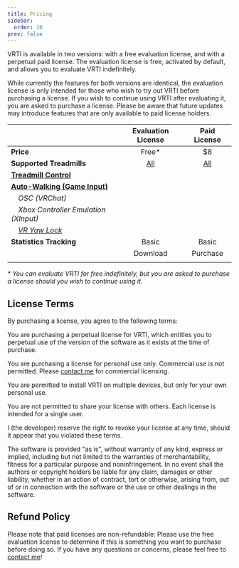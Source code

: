 ```yaml
---
title: Pricing
sidebar:
  order: 10
prev: false
---
```



VRTI is available in two versions: with a free evaluation license, and with a perpetual paid license.
The evaluation license is free, activated by default, and allows you to evaluate VRTI indefinitely.

While currently the features for both versions are identical, the evaluation license is only intended for those who wish to try out VRTI before purchasing a license.
If you wish to continue using VRTI after evaluating it, you are asked to purchase a license.
Please be aware that future updates may introduce features that are only available to paid license holders.

|                                                                                |                                                                   Evaluation License                                                                   |                                                                         Paid License                                                                          |
| :----------------------------------------------------------------------------- | :----------------------------------------------------------------------------------------------------------------------------------------------------: | :-----------------------------------------------------------------------------------------------------------------------------------------------------------: |
| **Price**                                                                      |                                                                         Free\*                                                                         |                                                                              $8                                                                               |
| **Supported Treadmills**                                                       |                                                          [All](/vrti/help/supported-devices)                                                           |                                                              [All](/vrti/help/supported-devices)                                                              |
| **[Treadmill Control](/vrti/getting-started/the-controls)**                    |                                                                   <TableCheckIcon />                                                                   |                                                                      <TableCheckIcon />                                                                       |
| **[Auto-Walking (Game Input)](/vrti/getting-started/the-controls/#auto-walk)** |                                                                   <TableCheckIcon />                                                                   |                                                                      <TableCheckIcon />                                                                       |
| _&emsp;OSC (VRChat)_                                                           |                                                                   <TableCheckIcon />                                                                   |                                                                      <TableCheckIcon />                                                                       |
| _&emsp;Xbox Controller Emulation (XInput)_                                     |                                                                   <TableCheckIcon />                                                                   |                                                                      <TableCheckIcon />                                                                       |
| _&emsp;[VR Yaw Lock](/vrti/getting-started/the-controls/#yaw-lock)_            |                                                                   <TableCheckIcon />                                                                   |                                                                      <TableCheckIcon />                                                                       |
| **Statistics Tracking**                                                        |                                                                         Basic                                                                          |                                                                             Basic                                                                             |
|                                                                                | <LinkButton variant="minimal" href="https://github.com/Raphiiko/VRTI-Releases/releases/latest" icon="external" variant="minimal">Download</LinkButton> | <LinkButton variant="minimal" href="https://store.raphii.co/buy/c525ef82-57ba-473b-8c79-e180e9ebb2b4" icon="external" variant="primary">Purchase</LinkButton> |
|                                                                                |                                                                                                                                                        |                                                                                                                                                               |

_\* You can evaluate VRTI for free indefinitely, but you are asked to purchase a license should you wish to continue using it._

## License Terms

By purchasing a license, you agree to the following terms:

You are purchasing a perpetual license for VRTI, which entitles you to perpetual use of the version of the software as it exists at the time of purchase.

You are purchasing a license for personal use only. Commercial use is not permitted. Please [contact me](/vrti/help/support) for commercial licensing.

You are permitted to install VRTI on multiple devices, but only for your own personal use.

You are not permitted to share your license with others. Each license is intended for a single user.

I (the developer) reserve the right to revoke your license at any time, should it appear that you violated these terms.

The software is provided "as is", without warranty of any kind, express or implied, including but not limited to the warranties of merchantability, fitness for a particular purpose and noninfringement.
In no event shall the authors or copyright holders be liable for any claim, damages or other liability, whether in an action of contract, tort or otherwise, arising from, out of or in connection with the software or the use or other dealings in the software.

## Refund Policy

Please note that paid licenses are non-refundable: Please use the free evaluation license to determine if this is something you want to purchase before doing so.
If you have any questions or concerns, please feel free to [contact me](/vrti/help/support)!
